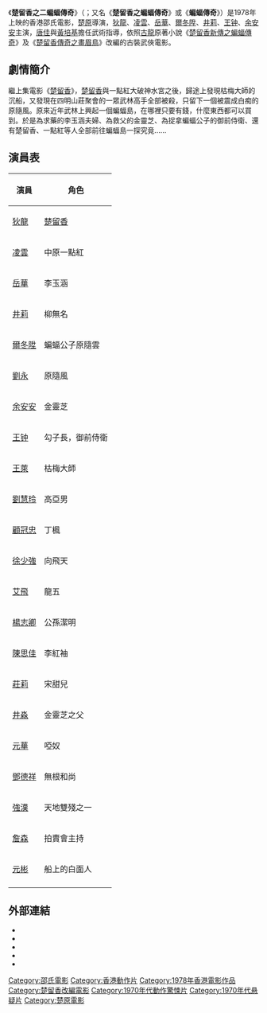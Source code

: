 {{Infobox Film
| name           = 楚留香之二蝙蝠傳奇
| original_name  = ''{{lang|en|Legend of the Bat}}''
| image          = Legend of the Bat movie poster 1978.jpg
| caption        = 
| director       = [[楚原|楚原]]
| producer       = [[方逸華|方逸華]]
| producer_2     = 陳列、方逸華
| writer         = [[楚原|楚原]]
| starring       = [[狄龍|狄龍]]、[[凌雲|凌雲]]、[[岳華|岳華]]、[[爾冬陞|爾冬陞]]、[[井莉|井莉]]、[[王锺_(香港)|王钟]]、[[余安安|余安安]]
| music          = [[陳永煜|陳永煜]]
| movie_music    =
| cinematography = [[黄捷_(摄影师)|黃捷]]
| editing        = [[姜興隆|姜興隆]]、[[余小峰|余小峰]]
| production_company = {{HKG-1959}}[[邵氏公司|邵氏公司]]
| distributor    = {{HKG-1959}}[[邵氏公司|邵氏公司]]
| released       = {{HKG-1959}}：{{film date|1978|07|08}}<br>{{POR}}：{{start date|1981|03|27}}
| runtime        = 101分鐘
| country        = {{HKG-1959}}
| language       = 華語
| award          = 
| budget         = 
| gross          = 
| amg_id         = 1:403622
| imdb_id        = tt0079454
| preceded_by  = [[楚留香_(1977年電影)|楚留香]]
| followed_by  = [[楚留香之幽靈山莊|楚留香之幽靈山莊]]
| tw_name = 
| hk_name = 
| cn_name = 
| ja_name = 
}}
《'''楚留香之二蝙蝠傳奇'''》（{{lang-en|'''''Legend of the Bat'''''}}；又名《'''楚留香之蝙蝠傳奇'''》或《'''蝙蝠傳奇'''》）是1978年上映的香港邵氏電影，[[楚原|楚原]]導演，[[狄龍|狄龍]]、[[凌雲|凌雲]]、[[岳華|岳華]]、[[爾冬陞|爾冬陞]]、[[井莉|井莉]]、[[王锺_(香港)|王钟]]、[[余安安|余安安]]主演，[[唐佳|唐佳]]與[[黃培基|黃培基]]擔任武術指導，依照[[古龍|古龍]]原著小說《[[楚留香新傳之蝙蝠傳奇|楚留香新傳之蝙蝠傳奇]]》及《[[畫眉鳥_(小說)|楚留香傳奇之畫眉鳥]]》改編的古裝武俠電影。

== 劇情簡介 ==

繼上集電影《[[楚留香_(1977年電影)|楚留香]]》，[[楚留香|楚留香]]與一點紅大破神水宮之後，歸途上發現枯梅大師的沉船，又發現在四明山莊聚會的一眾武林高手全部被殺，只留下一個被震成白痴的原隨風。原來近年武林上興起一個蝙蝠島，在哪裡只要有錢，什麼東西都可以買到。於是為求藥的李玉涵夫婦、為救父的金靈芝、為捉拿蝙蝠公子的御前侍衛、還有楚留香、一點紅等人全部前往蝙蝠島一探究竟……

== 演員表 ==
{| class="wikitable" 
|- 
! 演員 || 角色 
|- 
| [[狄龍|狄龍]] || [[楚留香|楚留香]]
|- 
| [[凌雲|凌雲]] || 中原一點紅
|- 
| [[岳華|岳華]] || 李玉涵
|- 
| [[井莉|井莉]] || 柳無名
|- 
| [[爾冬陞|爾冬陞]] || 蝙蝠公子原隨雲
|- 
| [[劉永|劉永]] || 原隨風
|- 
| [[余安安|余安安]] || 金靈芝
|- 
| [[王锺_(香港)|王钟]] || 勾子長，御前侍衛
|- 
| [[王萊|王萊]] || 枯梅大師
|- 
| [[劉慧玲|劉慧玲]] || 高亞男
|- 
| [[顧冠忠|顧冠忠]] || 丁楓
|- 
| [[徐少強|徐少強]] || 向飛天
|- 
| [[艾飛|艾飛]] || 龍五
|- 
| [[楊志卿|楊志卿]] || 公孫潔明
|- 
| [[陳思佳|陳思佳]] || 李紅袖
|- 
| [[莊莉|莊莉]] || 宋甜兒
|- 
| [[井淼|井淼]] || 金靈芝之父
|- 
| [[元華|元華]] || 啞奴
|- 
| [[鄧德祥|鄧德祥]] || 無根和尚
|- 
| [[強漢|強漢]] || 天地雙殘之一
|- 
| [[詹森|詹森]] || 拍賣會主持
|-
| [[元彬|元彬]] || 船上的白面人
|-
|}

== 外部連結 ==
*{{douban|title=蝙蝠傳奇}}
*{{Mtime|23251|蝙蝠傳奇}}
*{{Amg movie|403622|蝙蝠傳奇}}
*{{hkmdb title|5898|蝙蝠傳奇}}
*{{imdb title|0079454|蝙蝠傳奇}}

{{林正英}}
{{DEFAULTSORT:Legend of the Bat}}
[[Category:邵氏電影|Category:邵氏電影]]
[[Category:香港動作片|Category:香港動作片]]
[[Category:1978年香港電影作品|Category:1978年香港電影作品]]
[[Category:楚留香改編電影|Category:楚留香改編電影]]
[[Category:1970年代動作驚悚片|Category:1970年代動作驚悚片]]
[[Category:1970年代悬疑片|Category:1970年代悬疑片]]
[[Category:楚原電影|Category:楚原電影]]